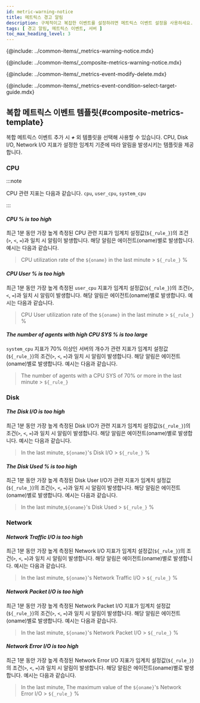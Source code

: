 ```yaml
---
id: metric-warning-notice
title: 메트릭스 경고 알림
description: 구체적이고 복잡한 이벤트를 설정하려면 메트릭스 이벤트 설정을 사용하세요.
tags: [ 경고 알림, 메트릭스 이벤트, 서버 ]
toc_max_heading_level: 3
---
```


{@include: ../common-items/_metrics-warning-notice.mdx}  

{@include: ../common-items/_composite-metrics-warning-notice.mdx}

{@include: ../common-items/_metrics-event-modify-delete.mdx}

{@include: ../common-items/_metrics-event-condition-select-target-guide.mdx}

## 복합 메트릭스 이벤트 템플릿{#composite-metrics-template}

복합 메트릭스 이벤트 추가 시 ***+*** <Cmdname sid="create_new_composite_mxql_event" className="uitext" /> 외 템플릿을 선택해 사용할 수 있습니다. CPU, Disk I/O, Network I/O 지표가 설정한 임계치 기준에 따라 알림을 발생시키는 템플릿을 제공합니다. 

<ImgLang img='server-composite-metrics-template.png' desc='서버 복합 메트릭스 이벤트 템플릿' />

### CPU

:::note 

CPU 관련 지표는 다음과 같습니다. `cpu`, `user_cpu`, `system_cpu`

:::

#### ***CPU % is too high***

최근 1분 동안 가장 높게 측정된 CPU 관련 지표가 임계치 설정값(`${_rule_}`)의 조건(`>`, `<`, `=`)과 일치 시 알림이 발생합니다. 해당 알림은 에이전트(oname)별로 발생합니다. <Cmdname sid="message" className="uitext" /> 예시는 다음과 같습니다.

> CPU utilization rate of the `${oname}` in the last minute > `${_rule_}` %

#### ***CPU User % is too high***
최근 1분 동안 가장 높게 측정된 `user_cpu` 지표가 임계치 설정값(`${_rule_}`)의 조건(`>`, `<`, `=`)과 일치 시 알림이 발생합니다. 해당 알림은 에이전트(oname)별로 발생합니다. <Cmdname sid="message" className="uitext" /> 예시는 다음과 같습니다.


> CPU User utilization rate of the `${oname}` in the last minute > `${_rule_} `%

#### ***The number of agents with high CPU SYS % is too large***

`system_cpu` 지표가 70% 이상인 서버의 개수가 관련 지표가 임계치 설정값(`${_rule_}`)의 조건(`>`, `<`, `=`)과 일치 시 알림이 발생합니다. 해당 알림은 에이전트(oname)별로 발생합니다. <Cmdname sid="message" className="uitext" /> 예시는 다음과 같습니다. 

> The number of agents with a CPU SYS of 70% or more in the last minute > `${_rule_}`

### Disk

#### ***The Disk I/O is too high***

최근 1분 동안 가장 높게 측정된 Disk I/O가 관련 지표가 임계치 설정값(`${_rule_}`)의 조건(`>`, `<`, `=`)과 일치 시 알림이 발생합니다. 해당 알림은 에이전트(oname)별로 발생합니다. <Cmdname sid="message" className="uitext" /> 예시는 다음과 같습니다.

> In the last minute, `${oname}`'s Disk I/O > `${_rule_}` %

#### ***The Disk Used % is too high***

최근 1분 동안 가장 높게 측정된 Disk User I/O가 관련 지표가 임계치 설정값(`${_rule_}`)의 조건(`>`, `<`, `=`)과 일치 시 알림이 발생합니다. 해당 알림은 에이전트(oname)별로 발생합니다. <Cmdname sid="message" className="uitext" /> 예시는 다음과 같습니다.

> In the last minute,`${oname}`'s Disk Used > `${_rule_}` %

### Network

#### ***Network Traffic I/O is too high***

최근 1분 동안 가장 높게 측정된 Network I/O 지표가 임계치 설정값(`${_rule_}`)의 조건(`>`, `<`, `=`)과 일치 시 알림이 발생합니다. 해당 알림은 에이전트(oname)별로 발생합니다. <Cmdname sid="message" className="uitext" /> 예시는 다음과 같습니다.

> In the last minute, `${oname}`'s Network Traffic I/O > `${_rule_}` %

#### ***Network Packet I/O is too high***

최근 1분 동안 가장 높게 측정된 Network Packet I/O 지표가 임계치 설정값(`${_rule_}`)의 조건(`>`, `<`, `=`)과 일치 시 알림이 발생합니다. 해당 알림은 에이전트(oname)별로 발생합니다. <Cmdname sid="message" className="uitext" /> 예시는 다음과 같습니다.

> In the last minute, `${oname}`'s Network Packet I/O > `${_rule_}` %

#### ***Network Error I/O is too high***

최근 1분 동안 가장 높게 측정된 Network Error I/O 지표가 임계치 설정값(`${_rule_}`)의 조건(`>`, `<`, `=`)과 일치 시 알림이 발생합니다. 해당 알림은 에이전트(oname)별로 발생합니다. <Cmdname sid="message" className="uitext" /> 예시는 다음과 같습니다.

>  In the last minute, The maximum value of the `${oname}`'s Network Error I/O > `${_rule_}` %
